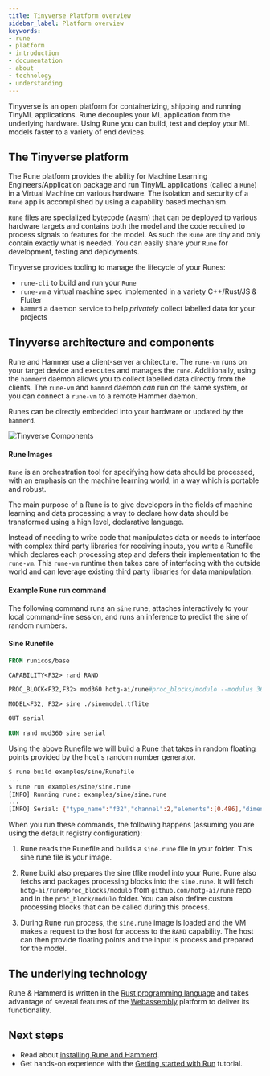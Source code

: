 ```yaml
---
title: Tinyverse Platform overview
sidebar_label: Platform overview
keywords:
- rune
- platform
- introduction
- documentation
- about
- technology
- understanding
---
```


Tinyverse is an open platform for containerizing, shipping and running TinyML applications.
Rune decouples your ML application from the underlying hardware. Using Rune you can
build, test and deploy your ML models faster to a variety of end devices.


## The Tinyverse platform

The Rune platform provides the ability for Machine Learning Engineers/Application package
and run TinyML applications (called a `Rune`) in a Virtual Machine on various hardware.
The isolation and security of a `Rune` app is accomplished by using a capability based
mechanism.

`Rune` files are specialized bytecode (wasm) that can be deployed to various hardware targets and
contains both the model and the code required to process signals to features for the model.
As such the `Rune` are tiny and only contain exactly what is needed.
You can easily share your `Rune` for development, testing and deployments.

Tinyverse provides tooling to manage the lifecycle of your Runes:

* `rune-cli` to build and run your `Rune`
* `rune-vm` a virtual machine spec implemented in a variety C++/Rust/JS & Flutter
* `hammrd` a daemon service to help *privately*  collect labelled data for your projects


## Tinyverse architecture and components

Rune and Hammer use a client-server architecture. The `rune-vm` runs on your target
device and executes and manages the `rune`. Additionally, using the `hammerd` daemon
allows you to collect labelled data directly from the clients.
The `rune-vm` and `hammrd` daemon *can* run on the same system, or you can connect a
`rune-vm` to a remote Hammer daemon.

Runes can be directly embedded into your hardware or updated by the `hammerd`.

![Tinyverse Components](/img/docs/architecture.svg)


#### Rune Images

`Rune` is an orchestration tool for specifying how data should be processed,
with an emphasis on the machine learning world, in a way which is portable and robust.

The main purpose of a Rune is to give developers in the fields of machine learning and
data processing a way to declare how data should be transformed using a high level, declarative language.

Instead of needing to write code that manipulates data or needs to interface
with complex third party libraries for receiving inputs, you write a Runefile
which declares each processing step and defers their implementation to the `rune-vm`.
This `rune-vm` runtime then takes care of interfacing with the outside world and can leverage
existing third party libraries for data manipulation.

#### Example Rune run command

The following command runs an `sine` rune, attaches interactively to your
local command-line session, and runs an inference to predict the sine of random numbers.


#### Sine Runefile

```Dockerfile
FROM runicos/base

CAPABILITY<F32> rand RAND

PROC_BLOCK<F32,F32> mod360 hotg-ai/rune#proc_blocks/modulo --modulus 360.0

MODEL<F32, F32> sine ./sinemodel.tflite

OUT serial

RUN rand mod360 sine serial
```

Using the above Runefile we will build a Rune that takes in random floating points provided by the host's random
number generator.

```bash
$ rune build examples/sine/Runefile
...
$ rune run examples/sine/sine.rune
[INFO] Running rune: examples/sine/sine.rune
...
[INFO] Serial: {"type_name":"f32","channel":2,"elements":[0.486],"dimensions":[1]}
```

When you run these commands, the following happens (assuming you are using
the default registry configuration):

1.  Rune reads the Runefile and builds a `sine.rune` file in your folder. This sine.rune file is
    your image.

2.  Rune build also prepares the sine tflite model into your Rune. Rune also fetchs and packages
    processing blocks into the `sine.rune`. It will fetch `hotg-ai/rune#proc_blocks/modulo` from
    `github.com/hotg-ai/rune` repo and in the `proc_block/modulo` folder. You can also
    define custom processing blocks that can be called during this process.

3.  During Rune `run` process, the `sine.rune` image is loaded and the VM makes a request
    to the host for access to the `RAND` capability. The host can then provide floating points
    and the input is process and prepared for the model.

## The underlying technology
Rune & Hammerd is written in the [Rust programming language](https://rust-lang.org/) and takes
advantage of several features of the [Webassembly](https://webassembly.org/) platform to deliver its functionality.

## Next steps
- Read about [installing Rune and Hammerd](/docs/get_rune).
- Get hands-on experience with the [Getting started with Run](/docs/getting_started/1)
    tutorial.
